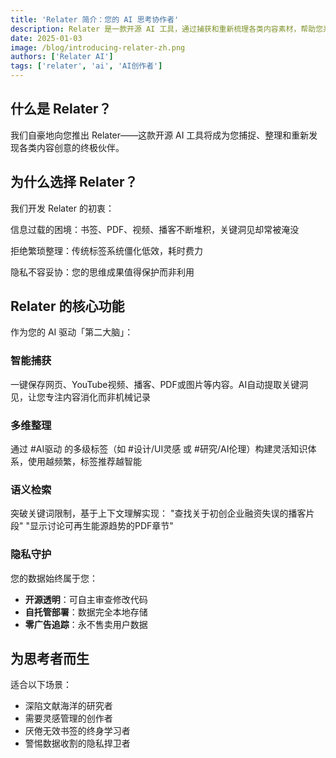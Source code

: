 ```yaml
---
title: 'Relater 简介：您的 AI 思考协作者'
description: Relater 是一款开源 AI 工具，通过捕获和重新梳理各类内容素材，帮助您系统化思考过程。
date: 2025-01-03
image: /blog/introducing-relater-zh.png
authors: ['Relater AI']
tags: ['relater', 'ai', 'AI创作者']
---
```


## 什么是 Relater？

我们自豪地向您推出 Relater——这款开源 AI 工具将成为您捕捉、整理和重新发现各类内容创意的终极伙伴。

## 为什么选择 Relater？
我们开发 Relater 的初衷：

信息过载的困境：书签、PDF、视频、播客不断堆积，关键洞见却常被淹没

拒绝繁琐整理：传统标签系统僵化低效，耗时费力

隐私不容妥协：您的思维成果值得保护而非利用

## Relater 的核心功能
作为您的 AI 驱动「第二大脑」：

### 智能捕获
一键保存网页、YouTube视频、播客、PDF或图片等内容。AI自动提取关键洞见，让您专注内容消化而非机械记录

### 多维整理
通过 #AI驱动 的多级标签（如 #设计/UI灵感 或 #研究/AI伦理）构建灵活知识体系，使用越频繁，标签推荐越智能

### 语义检索
突破关键词限制，基于上下文理解实现：
"查找关于初创企业融资失误的播客片段"
"显示讨论可再生能源趋势的PDF章节"

### 隐私守护
您的数据始终属于您：
- **开源透明**：可自主审查修改代码
- **自托管部署**：数据完全本地存储
- **零广告追踪**：永不售卖用户数据

## 为思考者而生
适合以下场景：
- 深陷文献海洋的研究者
- 需要灵感管理的创作者
- 厌倦无效书签的终身学习者
- 警惕数据收割的隐私捍卫者